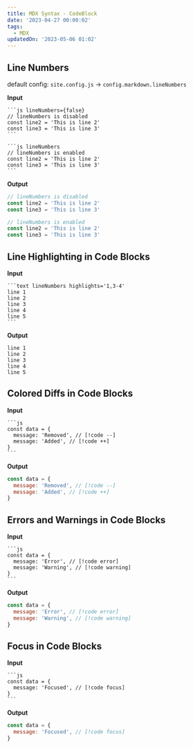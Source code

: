 ```yaml
---
title: MDX Syntax - CodeBlock
date: '2023-04-27 00:00:02'
tags:
  - MDX
updatedOn: '2023-05-06 01:02'
---
```


## Line Numbers

default config: `site.config.js` -> `config.markdown.lineNumbers`

**Input**

````mdx
```js lineNumbers={false}
// lineNumbers is disabled
const line2 = 'This is line 2'
const line3 = 'This is line 3'
```
````

````mdx
```js lineNumbers
// lineNumbers is enabled
const line2 = 'This is line 2'
const line3 = 'This is line 3'
```
````

**Output**

```js lineNumbers={false}
// lineNumbers is disabled
const line2 = 'This is line 2'
const line3 = 'This is line 3'
```

```js lineNumbers
// lineNumbers is enabled
const line2 = 'This is line 2'
const line3 = 'This is line 3'
```

## Line Highlighting in Code Blocks

**Input**

````mdx
```text lineNumbers highlights='1,3-4'
line 1
line 2
line 3
line 4
line 5
```
````

**Output**

```text lineNumbers highlights='1,3-4'
line 1
line 2
line 3
line 4
line 5
```

## Colored Diffs in Code Blocks

**Input**

````mdx raw
```js
const data = {
  message: 'Removed', // [!code --]
  message: 'Added', // [!code ++]
}
```
````

**Output**

```js
const data = {
  message: 'Removed', // [!code --]
  message: 'Added', // [!code ++]
}
```

## Errors and Warnings in Code Blocks

**Input**

````mdx raw
```js
const data = {
  message: 'Error', // [!code error]
  message: 'Warning', // [!code warning]
}
```
````

**Output**

```js
const data = {
  message: 'Error', // [!code error]
  message: 'Warning', // [!code warning]
}
```

## Focus in Code Blocks

**Input**

````mdx raw
```js
const data = {
  message: 'Focused', // [!code focus]
}
```
````

**Output**

```js
const data = {
  message: 'Focused', // [!code focus]
}
```
